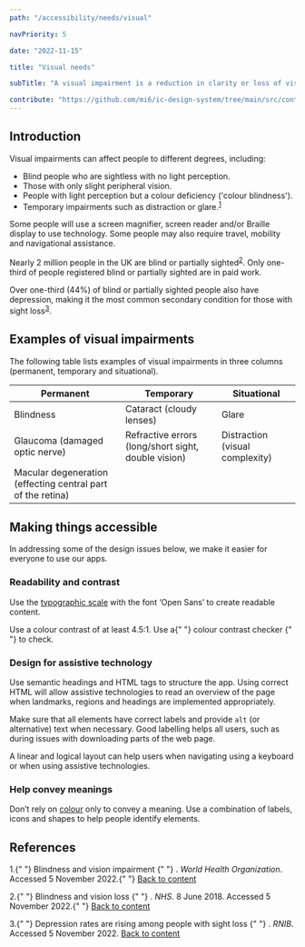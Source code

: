```yaml
---
path: "/accessibility/needs/visual"

navPriority: 5

date: "2022-11-15"

title: "Visual needs"

subTitle: "A visual impairment is a reduction in clarity or loss of vision that may be temporary or permanent."

contribute: "https://github.com/mi6/ic-design-system/tree/main/src/content/structured/accessibility/needs/visual.mdx"
---
```


## Introduction

Visual impairments can affect people to different degrees, including:

- Blind people who are sightless with no light perception.
- Those with only slight peripheral vision.
- People with light perception but a colour deficiency ('colour blindness').
- Temporary impairments such as distraction or glare.<sup id="ref-1"><a href="#fn-1">1</a></sup>

Some people will use a screen magnifier, screen reader and/or Braille display to use technology. Some people may also require travel, mobility and navigational assistance.

Nearly 2 million people in the UK are blind or partially sighted<sup id="ref-2"><a href="#fn-2">2</a></sup>. Only one-third of people registered blind or partially sighted are in paid work.

Over one-third (44%) of blind or partially sighted people also have depression, making it the most common secondary condition for those with sight loss<sup id="ref-3"><a href="#fn-3">3</a></sup>.

## Examples of visual impairments

The following table lists examples of visual impairments in three columns (permanent, temporary and situational).

| Permanent                                                   | Temporary                                           | Situational                     |
| ----------------------------------------------------------- | --------------------------------------------------- | ------------------------------- |
| Blindness                                                   | Cataract (cloudy lenses)                            | Glare                           |
| Glaucoma (damaged optic nerve)                              | Refractive errors (long/short sight, double vision) | Distraction (visual complexity) |
| Macular degeneration (effecting central part of the retina) |                                                     |                                 |

## Making things accessible

In addressing some of the design issues below, we make it easier for everyone to use our apps.

### Readability and contrast

Use the [typographic scale](/styles/typography) with the font ‘Open Sans’ to create readable content.

<p>
  Use a colour contrast of at least 4.5:1. Use a{" "}
  <ic-link
    target="_blank"
    href="http://contrast-checker.glitch.me/"
    rel="noreferer noopener nofollow"
    id="fn-1"
  >
    colour contrast checker
  </ic-link>{" "}
  to check.
</p>

### Design for assistive technology

Use semantic headings and HTML tags to structure the app. Using correct HTML will allow assistive technologies to read an overview of the page when landmarks, regions and headings are implemented appropriately.

Make sure that all elements have correct labels and provide `alt` (or alternative) text when necessary. Good labelling helps all users, such as during issues with downloading parts of the web page.

A linear and logical layout can help users when navigating using a keyboard or when using assistive technologies.

### Help convey meanings

Don’t rely on [colour](/styles/colour) only to convey a meaning. Use a combination of labels, icons and shapes to help people identify elements.

## References

<p>
  1.{" "}
  <ic-link
    target="_blank"
    href="https://www.who.int/news-room/fact-sheets/detail/blindness-and-visual-impairment"
    rel="noreferer noopener nofollow"
    id="fn-1"
  >
    Blindness and vision impairment
  </ic-link>{" "}
  .<i> World Health Organization</i>. Accessed 5 November 2022.{" "}
  <a href="#ref-1">Back to content</a>
</p>
<p>
  2.{" "}
  <ic-link
    target="_blank"
    href="https://www.nhs.uk/conditions/vision-loss/"
    rel="noreferer noopener nofollow"
    id="fn-2"
  >
    Blindness and vision loss
  </ic-link>{" "}
  .<i> NHS</i>. 8 June 2018. Accessed 5 November 2022.{" "}
  <a href="#ref-2">Back to content </a>
</p>
<p>
  3.{" "}
  <ic-link
    target="_blank"
    href="https://www.rnib.org.uk/nb-online/rise-depression-rates-people-sight-loss"
    rel="noreferer noopener nofollow"
    id="fn-3"
  >
    Depression rates are rising among people with sight loss
  </ic-link>{" "}
  .<i> RNIB</i>. Accessed 5 November 2022. <a href="#ref-3">Back to content</a>
</p>
